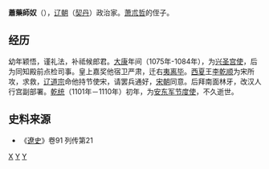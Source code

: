 '''蕭藥師奴'''（{{bd|11世纪||1110年代|catIdx=X}}），[[辽朝|辽朝]]（[[契丹|契丹]]）政治家。[[萧朮哲|萧朮哲]]的侄子。

== 经历 ==
幼年颖悟，谨礼法，补祗候郎君。[[大康|大康]]年间（1075年-1084年），为[[兴圣宫使|兴圣宫使]]，后为同知殿前点检司事。皇上嘉奖他宿卫严肃，迁右[[夷离毕|夷离毕]]。[[西夏|西夏]]王[[李乾顺|李乾顺]]为宋所攻，求救，[[辽道宗|辽道宗]]命他持节使宋，请罢兵通好，[[宋朝|宋朝]]同意。后拜南面林牙，改汉人行宫副部署。[[乾统|乾统]]（1101年－1110年）初年，为[[安东军|安东军]][[节度使|节度使]]，不久逝世。

== 史料来源 ==
*《[[遼史|遼史]]》卷91 列传第21

{{辽朝人物小作品}}
[[Category:辽朝官员|X]]
[[Category:辽朝契丹人|Y]]
[[Category:契丹萧氏|Y]]